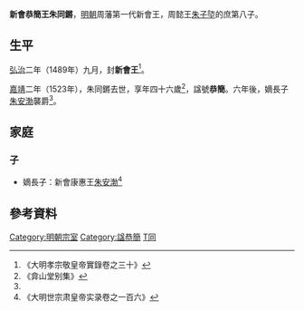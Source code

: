 '''新會恭簡王朱同鏘'''{{BD|1478年||1523年||catIdx=Z朱}}，[[明朝|明朝]]周藩第一代新會王，周懿王[[朱子埅|朱子埅]]的庶第八子。

==生平==
[[弘治|弘治]]二年（1489年）九月，封'''新會王'''<ref>《大明孝宗敬皇帝實錄卷之三十》</ref>。

[[嘉靖|嘉靖]]二年（1523年），朱同鏘去世，享年四十六歲<ref>《弇山堂别集》</ref>，諡號'''恭簡'''。六年後，嫡長子[[朱安渤|朱安渤]]襲爵<ref name=xz/>。

==家庭==
===子===
*嫡長子：新會康惠王[[朱安渤|朱安渤]]<ref name=xz>《大明世宗肃皇帝实录卷之一百六》</ref>

==參考資料==
{{reflist|2}}

{{s-start}}
{{s-none|無|[[明朝|明政府]]封之}}
{{s-ttl|title=[[明朝藩王列表_(周王系)#新會國|明新會國國王]]|years=1489年－1523年}}
{{s-aft|after=子康惠王[[朱安渤|朱安渤]]}}
{{end}}

[[Category:明朝宗室|Category:明朝宗室]]
[[Category:諡恭簡|Category:諡恭簡]]
[[Category:朱姓|T同]]
